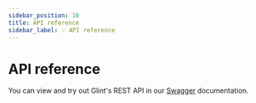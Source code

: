 ```yaml
---
sidebar_position: 10
title: API reference
sidebar_label: 💡 API reference
---
```


# API reference

You can view and try out Glint's REST API in our [Swagger](https://api.useglint.io) documentation.
